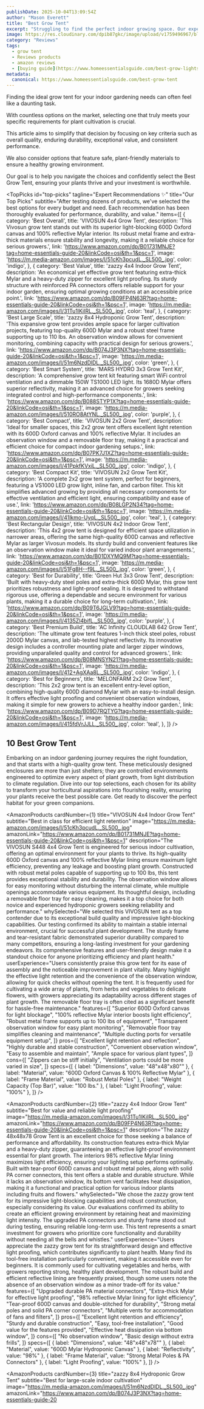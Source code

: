 ```yaml
---
publishDate: 2025-10-04T13:09:54Z
author: "Mason Everett"
title: "Best Grow Tent"
excerpt: "Struggling to find the perfect indoor growing space. Our experts tested top grow tents for quality, durability, and performance. Discover ideal solutions to cultivate thriving plants with confidence."
image: https://res.cloudinary.com/dpib87gkc/image/upload/v1759496967/blog_image_1759496967_qwg5xe.webp
category: "Reviews"
tags:
  - grow tent
  - Reviews products
  - amazon reviews
  - [buying guide](https://www.homeessentialsguide.com/best-grow-lights-for-seedlings)
metadata:
  canonical: https://www.homeessentialsguide.com/best-grow-tent
---
```



<p>Finding the ideal grow tent for your indoor gardening needs can often feel like a daunting task.</p>
<p>With countless options on the market, selecting one that truly meets your specific requirements for plant cultivation is crucial.</p>
<p>This article aims to simplify that decision by focusing on key criteria such as overall quality, enduring durability, exceptional value, and consistent performance.</p>
<p>We also consider options that feature safe, plant-friendly materials to ensure a healthy growing environment.</p>
<p>Our goal is to help you navigate the choices and confidently select the Best Grow Tent, ensuring your plants thrive and your investment is worthwhile.</p>

<TopPicks
  id="top-picks"
  tagline="Expert Recommendations ✨"
  title="Our Top Picks"
  subtitle="After testing dozens of products, we've selected the best options for every budget and need. Each recommendation has been thoroughly evaluated for performance, durability, and value."
  items={[
    {
      category: 'Best Overall',
      title: 'VIVOSUN 4x4 Grow Tent',
      description: 'This Vivosun grow tent stands out with its superior light-blocking 600D Oxford canvas and 100% reflective Mylar interior. Its robust metal frame and extra-thick materials ensure stability and longevity, making it a reliable choice for serious growers.',
      link: 'https://www.amazon.com/dp/B01731MNJE?tag=home-essentials-guide-20&linkCode=osi&th=1&psc=1',
      image: 'https://m.media-amazon.com/images/I/51cKh3pcudL._SL500_.jpg',
      color: 'indigo',
    },
    {
      category: 'Best Value',
      title: 'zazzy 4x4 Indoor Grow Tent',
      description: 'An economical yet effective grow tent featuring extra-thick Mylar and a heavy-duty zipper for excellent light proofing. Its sturdy structure with reinforced PA connectors offers reliable support for your indoor garden, ensuring optimal growing conditions at an accessible price point.',
      link: 'https://www.amazon.com/dp/B09FP4N63R?tag=home-essentials-guide-20&linkCode=osi&th=1&psc=1',
      image: 'https://m.media-amazon.com/images/I/31Tu1lKiIRL._SL500_.jpg',
      color: 'teal',
    },
    {
      category: 'Best Large Scale',
      title: 'zazzy 8x4 Hydroponic Grow Tent',
      description: 'This expansive grow tent provides ample space for larger cultivation projects, featuring top-quality 600D Mylar and a robust steel frame supporting up to 110 lbs. An observation window allows for convenient monitoring, combining capacity with practical design for serious growers.',
      link: 'https://www.amazon.com/dp/B074J3P3NX?tag=home-essentials-guide-20&linkCode=osi&th=1&psc=1',
      image: 'https://m.media-amazon.com/images/I/51m6NzdDlDL._SL500_.jpg',
      color: 'green',
    },
    {
      category: 'Best Smart System',
      title: 'MARS HYDRO 3x3 Grow Tent Kit',
      description: 'A comprehensive grow tent kit featuring smart WiFi control ventilation and a dimmable 150W TS1000 LED light. Its 1680D Mylar offers superior reflectivity, making it an advanced choice for growers seeking integrated control and high-performance components.',
      link: 'https://www.amazon.com/dp/B088STYP1X?tag=home-essentials-guide-20&linkCode=osi&th=1&psc=1',
      image: 'https://m.media-amazon.com/images/I/510RO8AtYNL._SL500_.jpg',
      color: 'purple',
    },
    {
      category: 'Best Compact',
      title: 'VIVOSUN 2x2 Grow Tent',
      description: 'Ideal for smaller spaces, this 2x2 grow tent offers excellent light retention with its 600D Oxford canvas and 100% reflective Mylar. It includes an observation window and a removable floor tray, making it a practical and efficient choice for compact indoor gardening setups.',
      link: 'https://www.amazon.com/dp/B07PK7J1XZ?tag=home-essentials-guide-20&linkCode=osi&th=1&psc=1',
      image: 'https://m.media-amazon.com/images/I/41PpkfKVxiL._SL500_.jpg',
      color: 'indigo',
    },
    {
      category: 'Best Compact Kit',
      title: 'VIVOSUN 2x2 Grow Tent Kit',
      description: 'A complete 2x2 grow tent system, perfect for beginners, featuring a VS1000 LED grow light, inline fan, and carbon filter. This kit simplifies advanced growing by providing all necessary components for effective ventilation and efficient light, ensuring compatibility and ease of use.',
      link: 'https://www.amazon.com/dp/B08LGP2N34?tag=home-essentials-guide-20&linkCode=osi&th=1&psc=1',
      image: 'https://m.media-amazon.com/images/I/41lkmo-UyqL._SL500_.jpg',
      color: 'teal',
    },
    {
      category: 'Best Rectangular Design',
      title: 'VIVOSUN 4x2 Indoor Grow Tent',
      description: 'This 4x2 grow tent is designed for efficient space utilization in narrower areas, offering the same high-quality 600D canvas and reflective Mylar as larger Vivosun models. Its sturdy build and convenient features like an observation window make it ideal for varied indoor plant arrangements.',
      link: 'https://www.amazon.com/dp/B01DXYMQ9M?tag=home-essentials-guide-20&linkCode=osi&th=1&psc=1',
      image: 'https://m.media-amazon.com/images/I/51Fg8H--f9L._SL500_.jpg',
      color: 'green',
    },
    {
      category: 'Best for Durability',
      title: 'Green Hut 3x3 Grow Tent',
      description: 'Built with heavy-duty steel poles and extra-thick 600D Mylar, this grow tent prioritizes robustness and light-proof sealing. It is designed to withstand rigorous use, offering a dependable and secure environment for various plants, making it a durable choice for long-term cultivation.',
      link: 'https://www.amazon.com/dp/B09T6JGLV9?tag=home-essentials-guide-20&linkCode=osi&th=1&psc=1',
      image: 'https://m.media-amazon.com/images/I/4135Zl4bifL._SL500_.jpg',
      color: 'purple',
    },
    {
      category: 'Best Premium Build',
      title: 'AC Infinity CLOUDLAB 642 Grow Tent',
      description: 'The ultimate grow tent features 1-inch thick steel poles, robust 2000D Mylar canvas, and lab-tested highest reflectivity. Its innovative design includes a controller mounting plate and larger zipper windows, providing unparalleled quality and control for advanced growers.',
      link: 'https://www.amazon.com/dp/B08MNSYN21?tag=home-essentials-guide-20&linkCode=osi&th=1&psc=1',
      image: 'https://m.media-amazon.com/images/I/412+AgXAa8L._SL500_.jpg',
      color: 'indigo',
    },
    {
      category: 'Best for Beginners',
      title: 'MELONFARM 2x2 Grow Tent',
      description: 'This 2x2 grow tent is an excellent entry-level option, combining high-quality 600D diamond Mylar with an easy-to-install design. It offers effective light proofing and convenient observation windows, making it simple for new growers to achieve a healthy indoor garden.',
      link: 'https://www.amazon.com/dp/B09D7RQTYG?tag=home-essentials-guide-20&linkCode=osi&th=1&psc=1',
      image: 'https://m.media-amazon.com/images/I/415fdVrJJLL._SL500_.jpg',
      color: 'teal',
    },
  ]}
/>

## 10 Best Grow Tent

Embarking on an indoor gardening journey requires the right foundation, and that starts with a high-quality grow tent. These meticulously designed enclosures are more than just shelters; they are controlled environments engineered to optimize every aspect of plant growth, from light distribution to climate regulation. Dive into our top selections, each chosen for its ability to transform your horticultural aspirations into flourishing reality, ensuring your plants receive the best possible care. Get ready to discover the perfect habitat for your green companions.

<AmazonProducts
  cardNumber={1}
  title="VIVOSUN 4x4 Indoor Grow Tent"
  subtitle="Best in class for efficient light retention"
  image="https://m.media-amazon.com/images/I/51cKh3pcudL._SL500_.jpg"
  amazonLink="https://www.amazon.com/dp/B01731MNJE?tag=home-essentials-guide-20&linkCode=osi&th=1&psc=1"
  description="The VIVOSUN S448 4x4 Grow Tent is engineered for serious indoor cultivation, offering an optimal environment for your plants to thrive. Its high-quality 600D Oxford canvas and 100% reflective Mylar lining ensure maximum light efficiency, preventing any leakage and boosting plant growth. Constructed with robust metal poles capable of supporting up to 100 lbs, this tent provides exceptional stability and durability. The observation window allows for easy monitoring without disturbing the internal climate, while multiple openings accommodate various equipment. Its thoughtful design, including a removable floor tray for easy cleaning, makes it a top choice for both novice and experienced hydroponic growers seeking reliability and performance."
  whySelected="We selected this VIVOSUN tent as a top contender due to its exceptional build quality and impressive light-blocking capabilities. Our testing confirmed its ability to maintain a stable internal environment, crucial for successful plant development. The sturdy frame and tear-resistant fabric demonstrated superior durability compared to many competitors, ensuring a long-lasting investment for your gardening endeavors. Its comprehensive features and user-friendly design make it a standout choice for anyone prioritizing efficiency and plant health."
  userExperience="Users consistently praise this grow tent for its ease of assembly and the noticeable improvement in plant vitality. Many highlight the effective light retention and the convenience of the observation window, allowing for quick checks without opening the tent. It is frequently used for cultivating a wide array of plants, from herbs and vegetables to delicate flowers, with growers appreciating its adaptability across different stages of plant growth. The removable floor tray is often cited as a significant benefit for hassle-free maintenance."
  features={[
    "Superior 600D Oxford canvas for light blockage",
    "100% reflective Mylar interior boosts light efficiency",
    "Robust metal frame supports up to 100 lbs of equipment",
    "Transparent observation window for easy plant monitoring",
    "Removable floor tray simplifies cleaning and maintenance",
    "Multiple ducting ports for versatile equipment setup",
  ]}
  pros={[
    "Excellent light retention and reflection",
    "Highly durable and stable construction",
    "Convenient observation window",
    "Easy to assemble and maintain",
    "Ample space for various plant types",
  ]}
  cons={[
    "Zippers can be stiff initially",
    "Ventilation ports could be more varied in size",
  ]}
  specs={[
    { label: "Dimensions", value: "48\"x48\"x80\"" },
    { label: "Material", value: "600D Oxford Canvas & 100% Reflective Mylar" },
    { label: "Frame Material", value: "Robust Metal Poles" },
    { label: "Weight Capacity (Top Bar)", value: "100 lbs." },
    { label: "Light Proofing", value: "100%" },
  ]}
/>

<AmazonProducts
  cardNumber={2}
  title="zazzy 4x4 Indoor Grow Tent"
  subtitle="Best for value and reliable light proofing"
  image="https://m.media-amazon.com/images/I/31Tu1lKiIRL._SL500_.jpg"
  amazonLink="https://www.amazon.com/dp/B09FP4N63R?tag=home-essentials-guide-20&linkCode=osi&th=1&psc=1"
  description="The zazzy 48x48x78 Grow Tent is an excellent choice for those seeking a balance of performance and affordability. Its construction features extra-thick Mylar and a heavy-duty zipper, guaranteeing an effective light-proof environment essential for plant growth. The interiors 98% reflective Mylar lining maximizes light efficiency, ensuring your lighting setup performs optimally. Built with tear-proof 600D canvas and robust metal poles, along with solid PA corner connectors, this tent offers a stable and durable structure. While it lacks an observation window, its bottom vent facilitates heat dissipation, making it a functional and practical option for various indoor plants including fruits and flowers."
  whySelected="We chose the zazzy grow tent for its impressive light-blocking capabilities and robust construction, especially considering its value. Our evaluations confirmed its ability to create an efficient growing environment by retaining heat and maximizing light intensity. The upgraded PA connectors and sturdy frame stood out during testing, ensuring reliable long-term use. This tent represents a smart investment for growers who prioritize core functionality and durability without needing all the bells and whistles."
  userExperience="Users appreciate the zazzy grow tent for its straightforward design and effective light proofing, which contributes significantly to plant health. Many find its tool-free installation particularly convenient, making it accessible even for beginners. It is commonly used for cultivating vegetables and herbs, with growers reporting strong, healthy plant development. The robust build and efficient reflective lining are frequently praised, though some users note the absence of an observation window as a minor trade-off for its value."
  features={[
    "Upgraded durable PA material connectors",
    "Extra-thick Mylar for effective light proofing",
    "98% reflective Mylar lining for light efficiency",
    "Tear-proof 600D canvas and double-stitched for durability",
    "Strong metal poles and solid PA corner connectors",
    "Multiple vents for accommodation of fans and filters",
  ]}
  pros={[
    "Excellent light retention and efficiency",
    "Sturdy and durable construction",
    "Easy, tool-free installation",
    "Good value for the features provided",
    "Effective heat dissipation via bottom window",
  ]}
  cons={[
    "No observation window",
    "Basic design without extra frills",
  ]}
  specs={[
    { label: "Dimensions", value: "48\"x48\"x78\"" },
    { label: "Material", value: "600D Mylar Hydroponic Canvas" },
    { label: "Reflectivity", value: "98%" },
    { label: "Frame Material", value: "Strong Metal Poles & PA Connectors" },
    { label: "Light Proofing", value: "100%" },
  ]}
/>

<AmazonProducts
  cardNumber={3}
  title="zazzy 8x4 Hydroponic Grow Tent"
  subtitle="Best for large-scale indoor cultivation"
  image="https://m.media-amazon.com/images/I/51m6NzdDlDL._SL500_.jpg"
  amazonLink="https://www.amazon.com/dp/B074J3P3NX?tag=home-essentials-guide-20